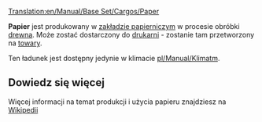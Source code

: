 [[Translation:en/Manual/Base Set/Cargos/Paper]]

{{pl/Ładunek|name=Papier
|image=Paper.png
|produced=[[pl/Manual/Base Set/Industries/Zakład papierniczy|Zakład papierniczy]]
|accepted=[[pl/Manual/Base Set/Industries/Drukarnia|Drukarnia]]
}}


'''Papier''' jest produkowany w [[pl/Manual/Base Set/Industries/Zakład papierniczy|zakładzie papierniczym]] w procesie obróbki [[pl/Manual/Base Set/Cargos/Drewno|drewna]]. Może zostać dostarczony do [[pl/Manual/Base Set/Industries/Drukarnia|drukarni]] - zostanie tam przetworzony na [[pl/Manual/Base Set/Cargos/Towary|towary]].

Ten ładunek jest dostępny jedynie w klimacie [[pl/Manual/Klimat]]m.


==Dowiedz się więcej==

Więcej informacji na temat produkcji i użycia papieru znajdziesz na [https://pl.wikipedia.org/wiki/Papier Wikipedii]

{{pl/Navbox Ładunek}}